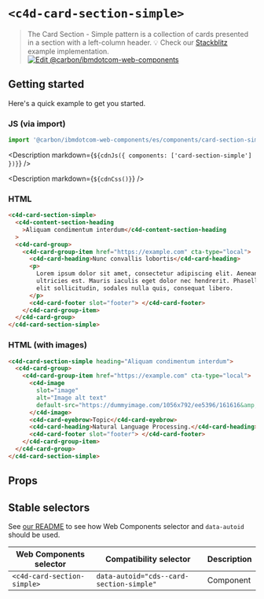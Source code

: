 
# `<c4d-card-section-simple>`

> The Card Section - Simple pattern is a collection of cards presented in a
> section with a left-column header. 💡 Check our
> [Stackblitz](https://stackblitz.com/github/carbon-design-system/carbon-for-ibm-dotcom/tree/main/packages/web-components/examples/stackblitz/components/card-section-simple)
> example implementation.
> [![Edit @carbon/ibmdotcom-web-components](https://codesandbox.io/static/img/play-codesandbox.svg)](https://stackblitz.com/github/carbon-design-system/carbon-for-ibm-dotcom/tree/main/packages/web-components/examples/codesandbox/components/card-section-simple)

## Getting started

Here's a quick example to get you started.

### JS (via import)

```javascript
import '@carbon/ibmdotcom-web-components/es/components/card-section-simple/index.js';
```

<Description markdown={`${cdnJs({ components: ['card-section-simple'] })}`} />

<Description markdown={`${cdnCss()}`} />

### HTML

```html
<c4d-card-section-simple>
  <c4d-content-section-heading
    >Aliquam condimentum interdum</c4d-content-section-heading
  >
  <c4d-card-group>
    <c4d-card-group-item href="https://example.com" cta-type="local">
      <c4d-card-heading>Nunc convallis lobortis</c4d-card-heading>
      <p>
        Lorem ipsum dolor sit amet, consectetur adipiscing elit. Aenean et
        ultricies est. Mauris iaculis eget dolor nec hendrerit. Phasellus at
        elit sollicitudin, sodales nulla quis, consequat libero.
      </p>
      <c4d-card-footer slot="footer"> </c4d-card-footer>
    </c4d-card-group-item>
  </c4d-card-group>
</c4d-card-section-simple>
```

### HTML (with images)

```html
<c4d-card-section-simple heading="Aliquam condimentum interdum">
  <c4d-card-group>
    <c4d-card-group-item href="https://example.com" cta-type="local">
      <c4d-image
        slot="image"
        alt="Image alt text"
        default-src="https://dummyimage.com/1056x792/ee5396/161616&amp;text=4:3">
      </c4d-image>
      <c4d-card-eyebrow>Topic</c4d-card-eyebrow>
      <c4d-card-heading>Natural Language Processing.</c4d-card-heading>
      <c4d-card-footer slot="footer"> </c4d-card-footer>
    </c4d-card-group-item>
  </c4d-card-group>
</c4d-card-section-simple>
```

## Props

<Props of="cds-card-section-simple" />
<Description markdown={markdownContents} />

## Stable selectors

See
[our README](https://github.com/carbon-design-system/carbon-for-ibm-dotcom/tree/main/packages/web-components#stable-selectors-for-analytics-and-integratione2e-testing-in-web-components)
to see how Web Components selector and `data-autoid` should be used.

| Web Components selector     | Compatibility selector                   | Description |
| --------------------------- | ---------------------------------------- | ----------- |
| `<c4d-card-section-simple>` | `data-autoid="cds--card-section-simple"` | Component   |

<Description markdown={contributing} />
